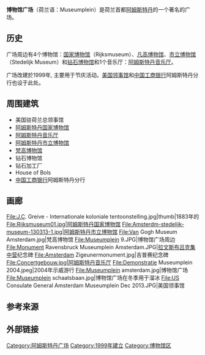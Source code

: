 {{noteTA
|1=zh:凡高;zh-hans:梵高;zh-hk:梵高;zh-tw:梵谷;
}}
{{Infobox street
| name                    = 博物馆广场<br>Museumplein
| marker_image            = 
| native_name             = 
| native_name_lang        = 
| alternate_name          = 
| image                   = Museumplein amsterdam.jpg
| image_alt               = Museum Square in 2005, with the Van Gogh Museum, a temporary Ferris wheel, and the Rijksmuseum
| image_map               =
| caption                 = 2005年博物馆广场
| map_type         = Netherlands Amsterdam Central
| map_caption      = 阿姆斯特丹市中心的位置
| map_size         = 250
| coordinates      = {{coord|52.357262|4.881602|type:landmark_region:NL|display=inline,title}}
| map_alt                 =
| other_name              = 
| former_names            = 
| part_of                 =
| namesake                = 
| type                    = 
| owner                   =
| maint                   =
| length                  =
| length_m                =
| length_ft               = 
| length_km               = 
| length_mi               = 
| length_ref              = 
| length_notes            =
| width                   = 
| area                    = 
| steps                   = 
| postal_code             = 
| addresses               = 
| location                = [[阿姆斯特丹|阿姆斯特丹]]
| metro                   =
| direction_a             = 
| terminus_a              = 
| direction_b             = 
| terminus_b              = 
| junction                = 
| main_contractor         =
| cost                    =
| references              =
| commissioning_date      = 
| construction_start_date = 大约1885<ref>{{cite web|title=Rijksmuseum|url=http://www.iamsterdam.com/en/visiting/what-to-do/museums-and-galleries/museums/rijksmuseum|website=iamsterdam.com|publisher=Amsterdam Marketing|accessdate=2016-04-22|deadurl=yes|archiveurl=https://web.archive.org/web/20160428000454/http://www.iamsterdam.com/en/visiting/what-to-do/museums-and-galleries/museums/rijksmuseum|archivedate=2016-04-28|language=en}}</ref>
| completion_date         = 
| inauguration_date       = <!-- {{Start date|YYYY|MM|DD}} -->
| demolition_date         = 
| north                   = Paulus Potterstraat
| east                    = Stadhouderskade
| south                   = Gabriel Metsustraat
| west                    = Van Baerlestraat
| designer                = [[皮埃尔·库贝|皮埃尔·库贝]]
| known_for               = [[阿姆斯特丹国家博物馆|阿姆斯特丹国家博物馆]]<br>[[梵高博物馆|梵高博物馆]]<br>[[阿姆斯特丹市立博物馆|阿姆斯特丹市立博物馆]]<br>[[阿姆斯特丹音乐厅|阿姆斯特丹音乐厅]]
| status                  =
| website                 = <!-- {{URL|example.com}} --> 
}}

'''博物馆广场'''（荷兰语：Museumplein）是荷兰首都[[阿姆斯特丹|阿姆斯特丹]]的一个著名的广场。

== 历史 ==
广场周边有4个博物馆：[[荷蘭國家博物館|国家博物馆]]（Rijksmuseum）、[[凡高博物馆|凡高博物馆]]、[[市立博物館_(阿姆斯特丹)|市立博物馆]]（Stedelijk Museum）和[[钻石博物馆|钻石博物馆]]和1个音乐厅：[[阿姆斯特丹音乐厅|阿姆斯特丹音乐厅]]。

广场改建於1999年, 主要用于节庆活动。[[美国领事馆|美国领事馆]]和[[中国工商银行|中国工商银行]]阿姆斯特丹分行也设于此处。

== 周围建筑 ==
*美国驻荷兰总领事馆
*[[阿姆斯特丹国家博物馆|阿姆斯特丹国家博物馆]]
*[[阿姆斯特丹音乐厅|阿姆斯特丹音乐厅]]
*[[阿姆斯特丹市立博物馆|阿姆斯特丹市立博物馆]]
*[[梵高博物馆|梵高博物馆]]
*钻石博物馆
*钻石加工厂
*House of Bols
*[[中国工商银行|中国工商银行]]阿姆斯特丹分行

== 画廊 ==
<gallery>
File:J.C. Greive - Internationale koloniale tentoonstelling.jpg|thumb|1883年的{{tsl|nl|Internationale Koloniale en Uitvoerhandel Tentoonstelling|国际殖民和出口展览}}
File:Rijksmuseum01.jpg|阿姆斯特丹国家博物馆
File:Amsterdm-stedelijk-museum-130313-1.jpg|阿姆斯特丹市立博物馆
File:Van Gogh Museum Amsterdam.jpg|梵高博物馆
File:Museumplein 9.JPG|博物馆广场周边
File:Monument Ravensbruck Museumplein Amsterdam.JPG|[[拉文斯布吕克集中营|拉文斯布吕克集中营]]纪念碑
File:Amsterdam Zigeunermonument.jpg|吉普赛纪念碑
File:Concertgebouw.jpg|阿姆斯特丹音乐厅
File:Demonstratie Museumplein 2004.jpeg|2004年示威游行
File:Museumplein amsterdam.jpg|博物馆广场
File:Museumplein schaatsbaan.jpg|博物馆广场在冬季用于溜冰
File:US Consulate General Amsterdam Museumplein Dec 2013.JPG|美国领事馆
</gallery>

== 参考来源 ==
{{Reflist}}

== 外部链接 ==
{{commonscat|Museumplein}}

{{阿姆斯特丹公园和广场}}
{{Authority control}}

{{DEFAULTSORT:Museumplein}}
[[Category:阿姆斯特丹广场|Category:阿姆斯特丹广场]]
[[Category:1999年建立|Category:1999年建立]]
[[Category:博物馆区|Category:博物馆区]]